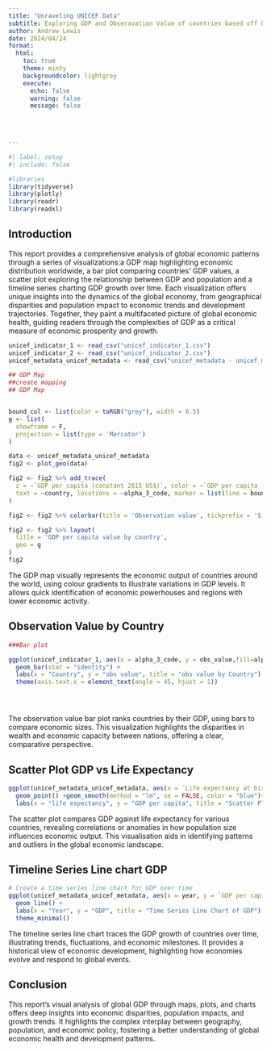 ```yaml
---
title: "Unraveling UNICEF Data"
subtitle: Exploring GDP and Obseravation Value of countries based off Unicef Data
author: Andrew Lewis
date: 2024/04/24
format:
  html:
    toc: true
    theme: minty
    backgroundcolor: lightgrey
    execute:
      echo: false
      warning: false
      message: false
      


  
---
```


```r
#| label: setup
#| include: false

#libraries 
library(tidyverse)
library(plotly)
library(readr)
library(readxl)
```

## Introduction 

This report provides a comprehensive analysis of global economic patterns through a series of visualizations:a GDP map highlighting economic distribution worldwide, a bar plot comparing countries' GDP values, a scatter plot exploring the relationship between GDP and population and a timeline series charting GDP growth over time. Each visualization offers unique insights into the dynamics of the global economy, from geographical disparities and population impact to economic trends and development trajectories. Together, they paint a multifaceted picture of global economic health, guiding readers through the complexities of GDP as a critical measure of economic prosperity and growth.
```r
unicef_indicator_1 <- read_csv("unicef_indicator_1.csv")
unicef_indicator_2 <- read_csv("unicef_indicator_2.csv")
unicef_metadata_unicef_metadata <- read_csv("unicef_metadata - unicef_metadata.csv")

```


```r
## GDP Map 
##create mapping 
## GDP Map


bound_col <- list(color = toRGB("grey"), width = 0.5)
g <- list(
  showframe = F,
  projection = list(type = 'Mercator')
)

data <- unicef_metadata_unicef_metadata
fig2 <- plot_geo(data)

fig2 <- fig2 %>% add_trace(
  z = ~`GDP per capita (constant 2015 US$)`, color = ~`GDP per capita (constant 2015 US$)`, colors = 'Orange',
  text = ~country, locations = ~alpha_3_code, marker = list(line = bound_col)
)

fig2 <- fig2 %>% colorbar(title = 'Observation value', tickprefix = '$')

fig2 <- fig2 %>% layout(
  title = 'GDP per capita value by country',
  geo = g
)
fig2

```

 
The GDP map visually represents the economic output of countries around the world, using colour gradients to illustrate variations in GDP levels. It allows quick identification of economic powerhouses and regions with lower economic activity.

## Observation Value by Country 

```r
###Bar plot 

ggplot(unicef_indicator_1, aes(x = alpha_3_code, y = obs_value,fill=alpha_3_code)) +
  geom_bar(stat = "identity") +
  labs(x = "Country", y = "obs value", title = "obs value by Country") +
  theme(axis.text.x = element_text(angle = 45, hjust = 1))





``` 

The observation value bar plot ranks countries by their GDP, using bars to compare economic sizes. This visualization highlights the disparities in wealth and economic capacity between nations, offering a clear, comparative perspective.

## Scatter Plot GDP vs Life Expectancy 

```r
ggplot(unicef_metadata_unicef_metadata, aes(x = `Life expectancy at birth, total (years)`, y = `GDP per capita (constant 2015 US$)`)) +
  geom_point() +geom_smooth(method = "lm", se = FALSE, color = "blue")+
  labs(x = "life expectancy", y = "GDP per capita", title = "Scatter Plot of GDP vs Life expectancy") +   theme_minimal()


```
 
The scatter plot compares GDP against life expectancy for various countries, revealing correlations or anomalies in how population size influences economic output. This visualisation aids in identifying patterns and outliers in the global economic landscape.

## Timeline Series Line chart GDP

```r

# Create a time series line chart for GDP over time
ggplot(unicef_metadata_unicef_metadata, aes(x = year, y = `GDP per capita (constant 2015 US$)`)) +
  geom_line() +
  labs(x = "Year", y = "GDP", title = "Time Series Line Chart of GDP") +
  theme_minimal()


```

The timeline series line chart traces the GDP growth of countries over time, illustrating trends, fluctuations, and economic milestones. It provides a historical view of economic development, highlighting how economies evolve and respond to global events.

## Conclusion

This report's visual analysis of global GDP through maps, plots, and charts offers deep insights into economic disparities, population impacts, and growth trends. It highlights the complex interplay between geography, population, and economic policy, fostering a better understanding of global economic health and development patterns.
